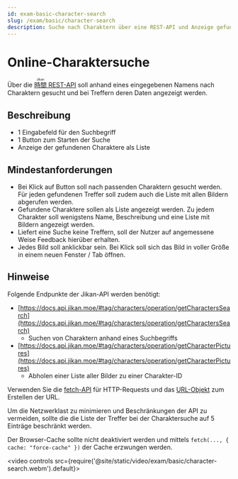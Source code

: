 ```yaml
---
id: exam-basic-character-search
slug: /exam/basic/character-search
description: Suche nach Charaktern über eine REST-API und Anzeige gefundener Daten
---
```


# Online-Charaktersuche 

Über die [<ruby>時間<rp>(</rp><rt>Jikan</rt><rp>)</rp></ruby> REST-API](https://jikan.moe/)
soll anhand eines eingegebenen Namens nach Charaktern gesucht und bei Treffern
deren Daten angezeigt werden.

## Beschreibung

* 1 Eingabefeld für den Suchbegriff
* 1 Button zum Starten der Suche
* Anzeige der gefundenen Charaktere als Liste 

## Mindestanforderungen

* Bei Klick auf Button soll nach passenden Charaktern gesucht werden. Für jeden
  gefundenen Treffer soll zudem auch die Liste mit allen Bildern abgerufen werden.
* Gefundene Charaktere sollen als Liste angezeigt werden. Zu jedem Charakter
  soll wenigstens Name, Beschreibung und eine Liste mit Bildern angezeigt werden.
* Liefert eine Suche keine Treffern, soll der Nutzer auf angemessene Weise Feedback
  hierüber erhalten.
* Jedes Bild soll anklickbar sein. Bei Klick soll sich das Bild in voller
  Größe in einem neuen Fenster / Tab öffnen.

## Hinweise

Folgende Endpunkte der Jikan-API werden benötigt:

* [https://docs.api.jikan.moe/#tag/characters/operation/getCharactersSearch](https://docs.api.jikan.moe/#tag/characters/operation/getCharactersSearch)
  * Suchen von Charaktern anhand eines Suchbegriffs
* [https://docs.api.jikan.moe/#tag/characters/operation/getCharacterPictures](https://docs.api.jikan.moe/#tag/characters/operation/getCharacterPictures)
  * Abholen einer Liste aller Bilder zu einer Charakter-ID

Verwenden Sie die [fetch-API](https://developer.mozilla.org/en-US/docs/Web/API/Fetch_API)
für HTTP-Requests und das [URL-Objekt](https://developer.mozilla.org/en-US/docs/Web/API/URL)
zum Erstellen der URL.

Um die Netzwerklast zu minimieren und Beschränkungen der API zu vermeiden,
sollte die die Liste der Treffer bei der Charaktersuche auf 5 Einträge
beschränkt werden.

Der Browser-Cache sollte nicht deaktiviert werden und mittels
`fetch(..., { cache: "force-cache" })` der Cache erzwungen werden.

<video controls src={require('@site/static/video/exam/basic/character-search.webm').default}></video>

